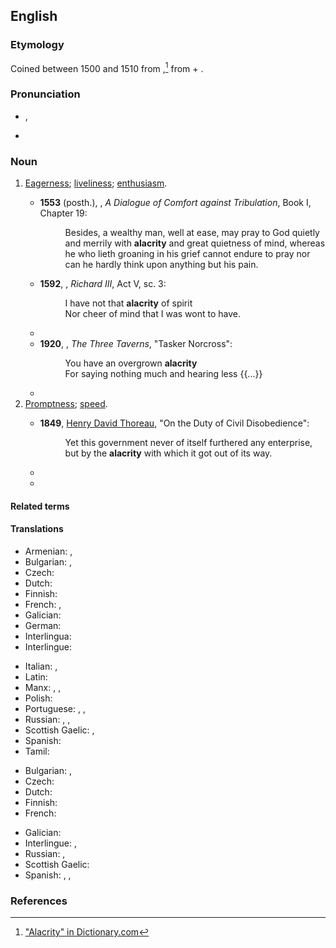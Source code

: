 ==English==
{{was wotd|2009|May|2}}

===Etymology===
Coined between 1500 and 1510 from {{der|en|la|alacritās}},<ref>[http://dictionary.reference.com/browse/alacrity "Alacrity" in Dictionary.com]</ref> from {{m|la|alacer||brisk}} + {{m|la|-itas||-ity}}.

===Pronunciation===
* {{a|UK|US}} {{enPR|ə-lă'crĭ-tē}}, {{IPA|en|[əˈlækɹɨti]}}
* {{audio|en|en-us-alacrity.ogg|Audio (US)}}

===Noun===
{{en-noun|~|alacrities}}

# [[eagerness|Eagerness]]; [[liveliness]]; [[enthusiasm]].
#: {{syn|en|avidity|eagerness|enthusiasm|willingness}}
#: {{ant|en|apathy|disinclination|hesitance|indifference|reluctance}}
#* '''1553''' (posth.), {{w|Thomas More}}, ''A Dialogue of Comfort against Tribulation'', Book I, Chapter 19:
#*: Besides, a wealthy man, well at ease, may pray to God quietly and merrily with '''alacrity''' and great quietness of mind, whereas he who lieth groaning in his grief cannot endure to pray nor can he hardly think upon anything but his pain.
#* '''1592''', {{w|William Shakespeare}}, ''Richard III'', Act V, sc. 3:
#*: I have not that '''alacrity''' of spirit
#*: Nor cheer of mind that I was wont to have.
#* {{quote-text|en|year=1837|author={{w|Charles Dickens}}|title=The Pickwick Papers|chapter=12|passage="I'll get into the clothes this minute, if they're here," said Sam, with great '''alacrity'''.}}
#* '''1920''', {{w|Edward Arlington Robinson}}, ''The Three Taverns'', "Tasker Norcross":
#*: You have an overgrown '''alacrity'''
#*: For saying nothing much and hearing less {{...}}
#* {{quote-text|en|year=1922|author={{w|Edith Wharton}}|title=The Glimpses of the Moon|chapter=24|passage=This evening, however, he was struck by the beaming '''alacrity''' of the aide-de-camp's greeting.}}
# [[promptness|Promptness]]; [[speed]].
#: {{syn|en|briskness|celerity|haste|promptness|quickness|swiftness}}
#* '''1849''', [[w:Henry David Thoreau|Henry David Thoreau]], "On the Duty of Civil Disobedience":
#*: Yet this government never of itself furthered any enterprise, but by the '''alacrity''' with which it got out of its way.
#* {{RQ:Conrad Heart of Darkness|page=205|column=2|passage=He had a uniform jacket with one button off, and seeing a white man on the path, hoisted his weapon to his shoulder with '''alacrity'''.}}
#* {{quote-web|en||[https://space.stackexchange.com/users/512/tristan Tristan]||Stack Exchange|https://space.stackexchange.com/questions/34743/nasas-rs-25-engines-shut-down-time#comments-34744|Not just that, but if the inlet of a turbopump impeller runs dry, it would overspeed with blinding '''alacrity'''.|year=2019}}

====Related terms====
{{col3|en
|alacritous
|allegro
|allegretto
}}

====Translations====
{{trans-top|eagerness}}
* Armenian: {{t+|hy|պատրաստակամություն}}, {{t+|hy|աշխուժություն}}
* Bulgarian: {{t+|bg|готовност|f}}, {{t+|bg|усърдие|?}}
* Czech: {{t|cs|čilost|f}}
* Dutch: {{t+|nl|bereidwilligheid|f}}
* Finnish: {{t+|fi|into}}
* French: {{t+|fr|alacrité|f}}, {{t+|fr|empressement|m}}
* Galician: {{t+|gl|alacridade|f}}
* German: {{t+|de|Eifer|m}}
* Interlingua: {{t|ia|alacritate}}
* Interlingue: {{t|ie|alacritá}}
{{trans-mid}}
* Italian: {{t+|it|alacrità|f}}, {{t|it|solerzia|f}}
* Latin: {{t|la|alacritās|f}}
* Manx: {{t|gv|arryltid|m}}, {{t|gv|arryltys|m}}, {{t|gv|laueys|m}}
* Polish: {{t|pl|skwapliwość|f}}
* Portuguese: {{t+|pt|alacridade|f}}, {{t+|pt|alegria|f}}, {{t+|pt|ânimo|m}}
* Russian: {{t+|ru|гото́вность|f}}, {{t+|ru|жи́вость|f}}, {{t+|ru|рве́ние|n}}
* Scottish Gaelic: {{t|gd|sunnd|f}}, {{t|gd|sùrd|m}}
* Spanish: {{t+|es|alacridad|f}}
* Tamil: {{t+|ta|ஆர்வம்}}
{{trans-bottom}}

{{trans-top|promptness}}
* Bulgarian: {{t+|bg|живост|f}}, {{t+|bg|пъргавост|f}}
* Czech: {{t|cs|hbitost|f}}
* Dutch: {{t+|nl|vlugheid|f}}
* Finnish: {{t+|fi|ripeys}}
* French: {{t+|fr|rapidité|f}}
{{trans-mid}}
* Galician: {{t+|gl|alacridade|f}}
* Interlingue: {{t|ie|promptitá}}, {{t|ie|rapiditá}}
* Russian: {{t+|ru|расторо́пность|f}}, {{t+|ru|прово́рство|n}}
* Scottish Gaelic: {{t|gd|sgiobaltachd|f}}
* Spanish: {{t+|es|alacridad|f}}, {{t+|es|presteza|f}}, {{t+|es|prontitud|f}}
{{trans-bottom}}

===References===
<references/>